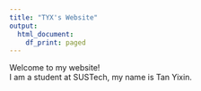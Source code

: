 ```yaml
---
title: "TYX's Website"
output:
  html_document:
    df_print: paged
---
```


Welcome to my website!  
I am a student at SUSTech, my name is Tan Yixin.